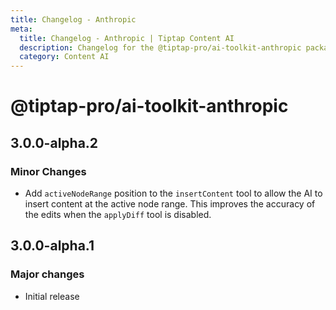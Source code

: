 ```yaml
---
title: Changelog - Anthropic
meta:
  title: Changelog - Anthropic | Tiptap Content AI
  description: Changelog for the @tiptap-pro/ai-toolkit-anthropic package
  category: Content AI
---
```


# @tiptap-pro/ai-toolkit-anthropic

## 3.0.0-alpha.2

### Minor Changes

- Add `activeNodeRange` position to the `insertContent` tool to allow the AI to insert content at the active node range. This improves the accuracy of the edits when the `applyDiff` tool is disabled.

## 3.0.0-alpha.1

### Major changes

- Initial release
